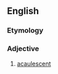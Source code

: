 ==English==

===Etymology===
{{prefix|a|cauline|lang=en}}

===Adjective===
{{en-adj}}

# {{lb|en|botany}} [[acaulescent]]